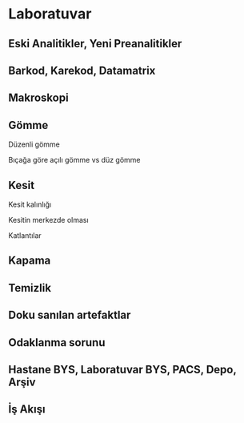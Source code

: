 # Laboratuvar

## Eski Analitikler, Yeni Preanalitikler

## Barkod, Karekod, Datamatrix

## Makroskopi


## Gömme 

Düzenli gömme

Bıçağa göre açılı gömme vs düz gömme 


## Kesit

Kesit kalınlığı

Kesitin merkezde olması

Katlantılar


## Kapama




## Temizlik

## Doku sanılan artefaktlar

## Odaklanma sorunu

## Hastane BYS, Laboratuvar BYS, PACS, Depo, Arşiv

## İş Akışı


